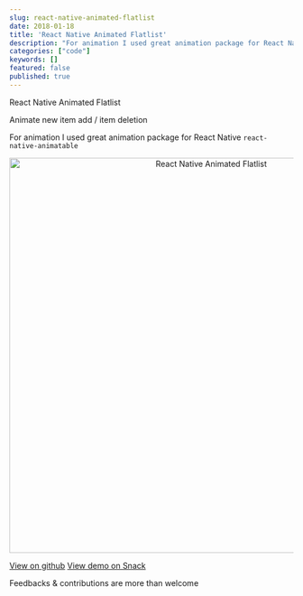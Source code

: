 ```yaml
---
slug: react-native-animated-flatlist
date: 2018-01-18
title: 'React Native Animated Flatlist'
description: "For animation I used great animation package for React Native `react-native-animatable`"
categories: ["code"]
keywords: []
featured: false
published: true
---
```




React Native Animated Flatlist

Animate new item add / item deletion

For animation I used great animation package for React Native `react-native-animatable`

<p align="center">
  <img src="./images/demo.gif" alt="React Native Animated Flatlist" height="700px" />
</p>

[View on github](https://github.com/shakogegia/react-native-animated-flatlist)
[View demo on Snack](https://snack.expo.io/@shakogegia/react-native-animated-flatlist-demo)

Feedbacks & contributions are more than welcome
